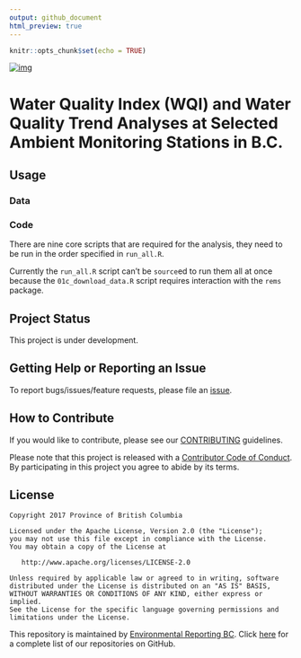 ```yaml
---
output: github_document
html_preview: true
---
```


<!-- README.md is generated from README.Rmd. Please edit that file -->

```r
knitr::opts_chunk$set(echo = TRUE)
```


[![img](https://img.shields.io/badge/Lifecycle-Dormant-ff7f2a)](https://github.com/bcgov/repomountie/blob/master/doc/lifecycle-badges.md)
  

# Water Quality Index (WQI) and Water Quality Trend Analyses at Selected Ambient Monitoring Stations in B.C. 

## Usage

### Data

### Code
There are nine core scripts that are required for the analysis, they need to be run in the order specified in `run_all.R`.

Currently the `run_all.R` script can't be `source`ed to run them all at once because the `01c_download_data.R` script requires interaction with the `rems` package.

## Project Status
This project is under development.

## Getting Help or Reporting an Issue

To report bugs/issues/feature requests, please file an [issue](https://github.com/bcgov/water-quality-analysis/issues).

## How to Contribute

If you would like to contribute, please see our [CONTRIBUTING](CONTRIBUTING.md) guidelines.

Please note that this project is released with a [Contributor Code of Conduct](CODE_OF_CONDUCT.md). By participating in this project you agree to abide by its terms.

## License

    Copyright 2017 Province of British Columbia

    Licensed under the Apache License, Version 2.0 (the "License");
    you may not use this file except in compliance with the License.
    You may obtain a copy of the License at 

       http://www.apache.org/licenses/LICENSE-2.0

    Unless required by applicable law or agreed to in writing, software
    distributed under the License is distributed on an "AS IS" BASIS,
    WITHOUT WARRANTIES OR CONDITIONS OF ANY KIND, either express or implied.
    See the License for the specific language governing permissions and
    limitations under the License.

This repository is maintained by [Environmental Reporting BC](http://www2.gov.bc.ca/gov/content?id=FF80E0B985F245CEA62808414D78C41B). Click [here](https://github.com/bcgov/EnvReportBC-RepoList) for a complete list of our repositories on GitHub.
